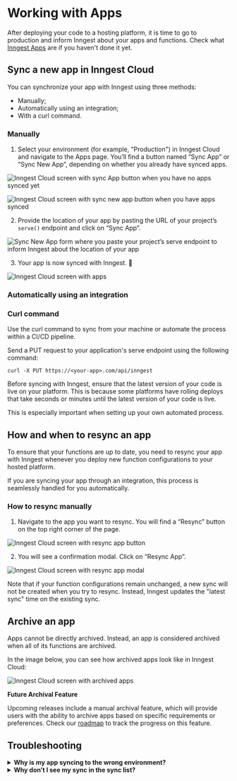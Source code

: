 
# Working with Apps
After deploying your code to a hosting platform, it is time to go to production and inform Inngest about your apps and functions. Check what [Inngest Apps](/docs/apps) are if you haven't done it yet.

## Sync a new app in Inngest Cloud

You can synchronize your app with Inngest using three methods: 
- Manually;
- Automatically using an integration;
- With a curl command.

### Manually

1. Select your environment (for example, "Production") in Inngest Cloud and navigate to the Apps page. You’ll find a button named “Sync App” or “Sync New App”, depending on whether you already have synced apps.

<img
  src="/assets/docs/apps/apps-cloud-empty-sync-button.png"
  className="rounded-md"
  alt="Inngest Cloud screen with sync App button when you have no apps synced yet"
/>

<img
  src="/assets/docs/apps/apps-cloud-sync-button.png"
  className="rounded-md"
  alt="Inngest Cloud screen with sync new app button when you have apps synced"
/>

2. Provide the location of your app by pasting the URL of your project’s `serve()` endpoint and click on “Sync App”.

<img
  src="/assets/docs/apps/apps-cloud-sync-url.png"
  className="rounded-md"
  alt="Sync New App form where you paste your project’s serve endpoint to inform Inngest about the location of your app"
/>

3. Your app is now synced with Inngest. 🎉

<img
  src="/assets/docs/apps/apps-cloud.png"
  className="rounded-md"
  alt="Inngest Cloud screen with apps"
/>

### Automatically using an integration

<ButtonCol>
<ButtonDeploy href="/docs/deploy/vercel?ref=docs-app" type="vercel" label="Learn how to install our official Vercel integration" />
<ButtonDeploy href="/docs/deploy/netlify?ref=docs-app" type="netlify" label="Learn how to install our official Netlify integration" />
</ButtonCol>

### Curl command

Use the curl command to sync from your machine or automate the process within a CI/CD pipeline.

Send a PUT request to your application's serve endpoint using the following command:

```shell
curl -X PUT https://<your-app>.com/api/inngest
```

<Callout>

Before syncing with Inngest, ensure that the latest version of your code is live on your platform. This is because some platforms have rolling deploys that take seconds or minutes until the latest version of your code is live.

This is especially important when setting up your own automated process.

</Callout>

## How and when to resync an app

To ensure that your functions are up to date, you need to resync your app with Inngest whenever you deploy new function configurations to your hosted platform.

<Callout>
If you are syncing your app through an integration, this process is seamlessly handled for you automatically.
</Callout>

### How to resync manually

1. Navigate to the app you want to resync. You will find a “Resync” button on the top right corner of the page.

<img
  src="/assets/docs/apps/apps-cloud-resync-button.png"
  className="rounded-md"
  alt="Inngest Cloud screen with resync app button"
/>

2. You will see a confirmation modal. Click on “Resync App”.

<img
  src="/assets/docs/apps/apps-cloud-resync-modal.png"
  className="rounded-md"
  alt="Inngest Cloud screen with resync app modal"
/>

<Callout>
Note that if your function configurations remain unchanged, a new sync will not be created when you try to resync. Instead, Inngest updates the "latest sync" time on the existing sync.
</Callout>

## Archive an app

Apps cannot be directly archived. Instead, an app is considered archived when all of its functions are archived.

In the image below, you can see how archived apps look like in Inngest Cloud:

<img
  src="/assets/docs/apps/apps-cloud-archived.png"
  className="rounded-md"
  alt="Inngest Cloud screen with archived apps"
/>

**Future Archival Feature**

Upcoming releases include a manual archival feature, which will provide users with the ability to archive apps based on specific requirements or preferences. Check our [roadmap](https://roadmap.inngest.com/roadmap) to track the progress on this feature.

## Troubleshooting

<details>
  <summary><strong>Why is my app syncing to the wrong environment?</strong></summary>

- Apps are synced to one environment. The [**`INNGEST_SIGNING_KEY`**](https://www.inngest.com/docs/sdk/environment-variables#inngest-signing-key) ensures that your app is synced within the correct Inngest environment. Verify that you assigned your signing key to the right `INNGEST_SIGNING_KEY` environment variable in your hosting provider or **`.env`** file locally.

</details>


<details> 
  <summary><strong>Why don’t I see my sync in the sync list?</strong></summary>

  If you're experiencing difficulties with syncing and cannot locate your sync in the sync list, consider the following scenarios:

  1. **Deduped Syncs:**
  - When you resync the app with identical function configurations to a previous sync, a new sync is not created. Instead, we update the "latest sync" time on the existing sync.
  - Solution: Check the latest sync time on the previous sync to verify if the update occurred as expected.
  
  2. **Different App ID:**
  - If you resync the app after modifying the [app ID](https://www.inngest.com/docs/reference/client/create), a new app is created, not a new sync within the existing app.
  - Solution: Confirm the creation of a new app when changing the app ID.
  
  3. **Syncing Errors:**
  - *Manual Syncs and Manual Resyncs:*
    - Sync failures during manual operations are immediately displayed, preventing the creation of a new sync. The image below shows an example of an error while manually syncing:
      <img
        src="/assets/docs/apps/apps-cloud-error-sync.png"
        className="rounded-md"
        alt="Inngest Cloud screen with app error while syncing"
      />            
    - Solution: Review the displayed error message and address the syncing issue accordingly.
  - *Automatic Syncs (such as Vercel Integration) and using Curl Command:*
    - Failures in automatic syncs may not be immediately visible. In such cases, an unattached sync (a sync without an app) containing the failure message is created.
      <img
        src="/assets/docs/apps/apps-cloud-sync-info-error.png"
        className="rounded-md"
        alt="Inngest Cloud screen with app sync error"
      />
        
    - Solution: Check for unattached syncs and address the issues outlined in the failure message. The image below shows the location of unattached syncs in Inngest Cloud:
      <img
        src="/assets/docs/apps/apps-cloud-unattached-syncs.png"
        className="rounded-md"
        alt="Inngest Cloud screen with unattached syncs"
      />
</details>